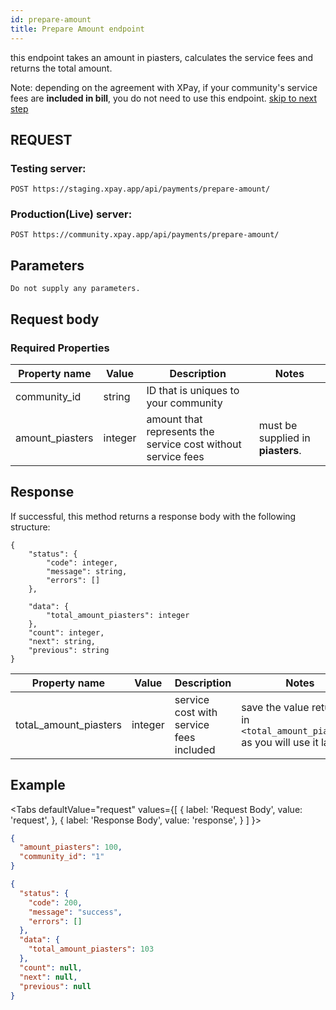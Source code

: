 ```yaml
---
id: prepare-amount
title: Prepare Amount endpoint
---
```



this endpoint takes an amount in piasters, calculates the service fees and returns the total amount.

Note: depending on the agreement with XPay, if your community's service fees are **included in bill**, you do not need to use this endpoint. [skip to next step](pay.md)

## REQUEST

### Testing server:

`POST https://staging.xpay.app/api/payments/prepare-amount/`

### Production(Live) server:

`POST https://community.xpay.app/api/payments/prepare-amount/`

## Parameters

    Do not supply any parameters.

## Request body

### Required Properties

| Property name   | Value   | Description                                                  | Notes                             |
| --------------- | ------- | ------------------------------------------------------------ | --------------------------------- |
| community_id    | string  | ID that is uniques to your community                         |
| amount_piasters | integer | amount that represents the service cost without service fees | must be supplied in **piasters**. |

## Response

If successful, this method returns a response body with the following structure:

```
{
	"status": {
		"code": integer,
		"message": string,
		"errors": []
	},

	"data": {
		"total_amount_piasters": integer
	},
	"count": integer,
	"next": string,
	"previous": string
}
```

| Property name         | Value   | Description                             | Notes                                                                          |
| --------------------- | ------- | --------------------------------------- | ------------------------------------------------------------------------------ |
| totaL_amount_piasters | integer | service cost with service fees included | save the value returned in `<total_amount_piasters>` as you will use it later. |

## Example

<Tabs
  defaultValue="request"
  values={[
    { label: 'Request Body', value: 'request', },
    { label: 'Response Body', value: 'response', }  ]
}>
<TabItem value="request">

```json
{
  "amount_piasters": 100,
  "community_id": "1"
}
```

</TabItem>
<TabItem value="response">

```json
{
  "status": {
    "code": 200,
    "message": "success",
    "errors": []
  },
  "data": {
    "total_amount_piasters": 103
  },
  "count": null,
  "next": null,
  "previous": null
}
```

</TabItem>
</Tabs>
